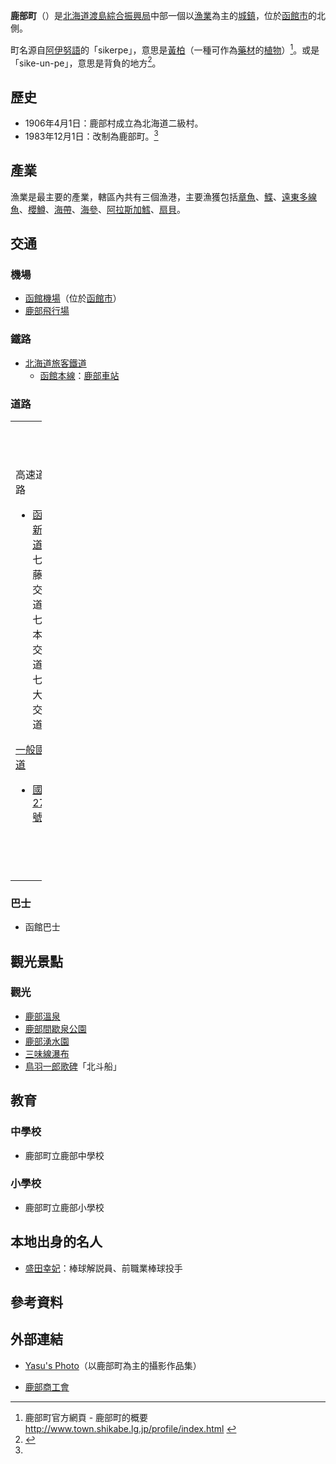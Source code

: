 {{日本町村
| 自治體名=鹿部
| 町村=町
| 圖像=[[File:Sikabe_kanketusen_2005.jpg|240px]]
| 圖像說明=[[鹿部間歇泉|鹿部間歇泉]]
| 町村章=[[File:Symbol_of_Shikabe,_Hokkaido.svg|100px]]
| 日文原名=鹿部町
| 平假名=しかべちょう
| 羅馬字拼音=Shikabe-chō
| 都道府縣=北海道
| 支廳=渡島綜合振興局
| 郡=茅部郡
| 編號=01343-9
| 面積=110.59
| 邊界未定=
| 人口=4,797
| 統計時間=2007年9月30日
| 自治體=[[函館市|函館市]]、[[七飯町|七飯町]]、[[森町_(北海道)|森町]]
| 樹=[[花楸|花楸]]
| 花=[[杜鵑花|杜鵑花]]
| 鳥=
| 其他象徵物=
| 其他象徵=
| 首長=
| 卸任日期=
| 議員數=10
| 郵遞區號=041-1498
| 所在地=茅部郡鹿部町字宮濱299
| 電話號碼=1372-7-2111
| 外部連結=http://www.town.shikabe.lg.jp/
| 經度=
| 緯度=
| 地圖=[[File:Shikabe_in_Oshima_Subprefecture.gif|250px]]
| 註記=人口：[http://www.pref.hokkaido.lg.jp/sk/tuk/900brr/index.htm 北海道官方網頁]
}}
'''鹿部町'''（{{jpn|j=鹿部町|hg=しかべちょう|rm=Shikabe chō|f=y}}）是[[北海道|北海道]][[渡島綜合振興局|渡島綜合振興局]]中部一個以[[漁業|漁業]]為主的[[城鎮|城鎮]]，位於[[函館市|函館市]]的北側。

町名源自[[阿伊努語|阿伊努語]]的「sikerpe」，意思是[[黃柏|黃柏]]（一種可作為[[藥材|藥材]]的[[植物|植物]]）<ref name="brief">鹿部町官方網頁 - 鹿部町的概要 [http://www.town.shikabe.lg.jp/profile/index.html http://www.town.shikabe.lg.jp/profile/index.html] {{Wayback|url=http://www.town.shikabe.lg.jp/profile/index.html |date=20071018000952 }}</ref>。或是「sike-un-pe」，意思是背負的地方<ref>{{Cite web|url=http://www.pref.hokkaido.lg.jp/ks/ass/grp/5160P.pdf|title=アイヌ語地名リスト|accessdate=2017-08-16|author=北海道庁|date=|publisher=北海道庁|archive-date=2018-04-17|archive-url=https://web.archive.org/web/20180417012332/http://www.pref.hokkaido.lg.jp/ks/ass/grp/5160P.pdf|dead-url=no}}</ref>。

== 歷史 ==
* 1906年4月1日：鹿部村成立為北海道二級村。
* 1983年12月1日：改制為鹿部町。<ref name="brief"/>

== 產業 ==
漁業是最主要的產業，轄區內共有三個漁港，主要漁獲包括[[章魚|章魚]]、[[鰈|鰈]]、[[遠東多線魚|遠東多線魚]]、[[櫻鱒|櫻鱒]]、[[海帶|海帶]]、[[海參|海參]]、[[阿拉斯加鱈|阿拉斯加鱈]]、[[扇貝|扇貝]]。

== 交通 ==
=== 機場 ===
* [[函館機場|函館機場]]（位於[[函館市|函館市]]）
* [[鹿部飛行場|鹿部飛行場]]

=== 鐵路 ===
* [[北海道旅客鐵道|北海道旅客鐵道]]
** [[函館本線|函館本線]]：[[鹿部車站|鹿部車站]]

=== 道路 ===

{| width="100%"
|-----
| valign="top" width="50%" |
;高速道路
* [[函館新道|函館新道]]：七飯藤城交流道 - 七飯本町交流道 - 七飯大川交流道
;[[一般國道|一般國道]]
* [[國道278號|國道278號]]
| valign="top" |
;[[主要地方道|主要地方道]]
* 北海道道43號大沼公園鹿部線
;[[都道府縣道|道道]]
* 北海道道480號鹿部停車場線
|}

=== 巴士 ===
* 函館巴士
 
== 觀光景點 ==
=== 觀光 ===
* [[鹿部溫泉|鹿部溫泉]]
* [[鹿部間歇泉公園|鹿部間歇泉公園]]
* [[鹿部湧水園|鹿部湧水園]]
* [[三味線瀑布|三味線瀑布]]
* [[鳥羽一郎歌碑|鳥羽一郎歌碑]]「北斗船」 

== 教育 ==
=== 中學校 ===
* 鹿部町立鹿部中學校

=== 小學校 ===
* 鹿部町立鹿部小學校

== 本地出身的名人 ==
* [[盛田幸妃|盛田幸妃]]：棒球解説員、前職業棒球投手

== 參考資料 ==
{{reflist}}

== 外部連結 ==
{{Commonscat|Shikabe, Hokkaido}}
* {{Ja icon}}[https://web.archive.org/web/20070817061311/http://homepage3.nifty.com/yasuophoto/ Yasu's Photo]（以鹿部町為主的攝影作品集）
* {{Ja icon}}[http://www.shikabe.net/ 鹿部商工會]{{Wayback|url=http://www.shikabe.net/ |date=20071212031900 }}

{{渡島支廳}}
{{Authority control}}
